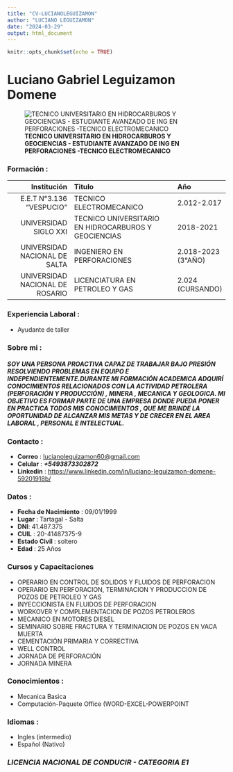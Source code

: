 ---
title: "CV-LUCIANOLEGUIZAMON"
author: "LUCIANO LEGUIZAMON"
date: "2024-03-29"
output: html_document
---

```{r setup, include=FALSE}
knitr::opts_chunk$set(echo = TRUE)
```

# Luciano Gabriel Leguizamon Domene

![**TECNICO UNIVERSITARIO EN HIDROCARBUROS Y GEOCIENCIAS - ESTUDIANTE AVANZADO DE ING EN PERFORACIONES -TECNICO ELECTROMECANICO**](C:/Users/EXO-SMART/Documents/ACTAS-JUICIO/FOTOLUCIANO.jpg)

### Formación :

|                     Institución | Titulo                                               | Año                |
|--------------------------------:|:-----------------------------------------------------|:-------------------|
|        E.E.T N°3.136 “VESPUCIO” | TECNICO ELECTROMECANICO                              | 2.012-2.017        |
|           UNIVERSIDAD SIGLO XXI | TECNICO UNIVERSITARIO EN HIDROCARBUROS Y GEOCIENCIAS | 2018-2021          |
|   UNIVERSIDAD NACIONAL DE SALTA | INGENIERO EN PERFORACIONES                           | 2.018-2023 (3°AÑO) |
| UNIVERSIDAD NACIONAL DE ROSARIO | LICENCIATURA EN PETROLEO Y GAS                       | 2.024 (CURSANDO)   |

### Experiencia Laboral :

-   Ayudante de taller

### Sobre mi :

##### SOY UNA PERSONA PROACTIVA CAPAZ DE TRABAJAR BAJO PRESIÓN RESOLVIENDO PROBLEMAS EN EQUIPO E INDEPENDIENTEMENTE.DURANTE MI FORMACIÓN ACADEMICA ADQUIRÍ CONOCIMIENTOS RELACIONADOS CON LA ACTIVIDAD PETROLERA (PERFORACIÓN Y PRODUCCIÓN) , MINERA , MECANICA Y GEOLOGICA. MI OBJETIVO ES FORMAR PARTE DE UNA EMPRESA DONDE PUEDA PONER EN PRACTICA TODOS MIS CONOCIMIENTOS , QUE ME BRINDE LA OPORTUNIDAD DE ALCANZAR MIS METAS Y DE CRECER EN EL AREA LABORAL , PERSONAL E INTELECTUAL.

### Contacto :

-   **Correo** : [lucianoleguizamon60\@gmail.com](mailto:lucianoleguizamon60@gmail.com){.email}
-   **Celular** : ***+5493873302872***
-   **Linkedin** : <https://www.linkedin.com/in/luciano-leguizamon-domene-59201918b/>

### Datos :

-   **Fecha de Nacimiento** : 09/01/1999
-   **Lugar** : Tartagal - Salta
-   **DNI**: 41.487.375
-   **CUIL** : 20-41487375-9
-   **Estado Civil** : soltero
-   **Edad** : 25 Años

### Cursos y Capacitaciones

-   OPERARIO EN CONTROL DE SOLIDOS Y FLUIDOS DE PERFORACION
-   OPERARIO EN PERFORACION, TERMINACION Y PRODUCCION DE POZOS DE PETROLEO Y GAS
-   INYECCIONISTA EN FLUIDOS DE PERFORACION
-   WORKOVER Y COMPLEMENTACION DE POZOS PETROLEROS
-   MECANICO EN MOTORES DIESEL
-   SEMINARIO SOBRE FRACTURA Y TERMINACION DE POZOS EN VACA MUERTA
-   CEMENTACIÓN PRIMARIA Y CORRECTIVA
-   WELL CONTROL
-   JORNADA DE PERFORACIÓN
-   JORNADA MINERA

### Conocimientos :

-   Mecanica Basica
-   Computación-Paquete Office (WORD-EXCEL-POWERPOINT

### Idiomas :

-   Ingles (intermedio)
-   Español (Nativo)

### *LICENCIA NACIONAL DE CONDUCIR - CATEGORIA E1*
